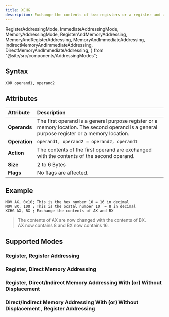 ```yaml
---
title: XCHG
description: Exchange the contents of two registers or a register and a memory location.
---
```


  RegisterAddressingMode,
  ImmediateAddressingMode,
  MemoryAddressingMode,
  RegisterAndMemoryAddressing,
  MemoryAndRegisterAddressing,
  MemoryAndImmediateAddressing,
  IndirectMemoryAndImmediateAddressing,
  DirectMemoryAndImmediateAddressing,
} from "@site/src/components/AddressingModes";

## Syntax

```asm6502
XOR operand1, operand2
```

## Attributes

| Attribute     | Description                                                                                                                                  |
| :------------ | :------------------------------------------------------------------------------------------------------------------------------------------- |
| **Operands**  | The first operand is a general purpose register or a memory location. The second operand is a general purpose register or a memory location. |
| **Operation** | `operand1, operand2 = operand2, operand1`                                                                                                    |
| **Action**    | The contents of the first operand are exchanged with the contents of the second operand.                                                     |
| **Size**      | 2 to 6 Bytes                                                                                                                                 |
| **Flags**     | No flags are affected.                                                                                                                       |

## Example 
```asm6502 showLineNumbers
MOV AX, 0x10; This is the hex number 10 = 16 in decimal
MOV BX, 10O ; This is the ocatal number 10  = 8 in decimal
XCHG AX, BX ; Exchange the contents of AX and BX
```

> The contents of AX are now changed with the contents of BX. <br/>
> AX now contains 8 and BX now contains 16.

## Supported Modes 

### Register, Register Addressing
<RegisterAddressingMode instructionName="XCHG" />

### Register, Direct Memory Addressing
<MemoryAddressingMode instructionName="XCHG" />

### Register, Direct/Indirect Memory Addressing With (or) Without Displacement
<RegisterAndMemoryAddressing instructionName="XCHG" />

###  Direct/Indirect Memory Addressing With (or) Without Displacement , Register Addressing 
<MemoryAndRegisterAddressing instructionName="XCHG"/>
